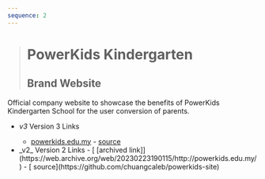 ```yaml
---
sequence: 2
---
```



> # PowerKids Kindergarten
>
> ## Brand Website

Official company website to showcase the benefits of PowerKids Kindergarten School for the user conversion of parents.

- <Icon name="lucide:link" /> _v3_ <span class="sr-only">Version 3 Links</span>
  - [<Icon name="lucide:globe" /> powerkids.edu.my](https://powerkids.edu.my) -
  [<Icon name="mdi:github" /> source](https://github.com/chuangcaleb/powerkids-site)
- <Icon name="lucide:link" />
  _v2_ <span class="sr-only">Version 2 Links</span>
  - [<Icon name="lucide:globe" /> [archived
  link]](https://web.archive.org/web/20230223190115/http://powerkids.edu.my/) -
  [<Icon name="mdi:github" /> source](https://github.com/chuangcaleb/powerkids-site)
